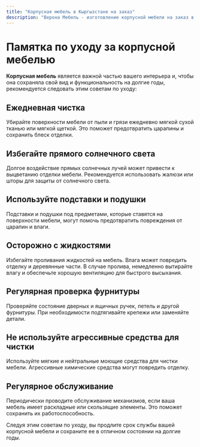 ```yaml
---
title: "Корпусная мебель в Кыргызстане на заказ"
description: "Верона Мебель - изготовление корпусной мебели на заказ в Кыргызстане. Качественная мебель по индивидуальному дизайну."
---
```


# Памятка по уходу за корпусной мебелью

**Корпусная мебель** является важной частью вашего интерьера и, чтобы она сохраняла свой вид и функциональность на долгие годы, рекомендуется следовать этим советам по уходу:

## Ежедневная чистка

Убирайте поверхности мебели от пыли и грязи ежедневно мягкой сухой тканью или мягкой щеткой. Это поможет предотвратить царапины и сохранить блеск отделки.

## Избегайте прямого солнечного света

Долгое воздействие прямых солнечных лучей может привести к выцветанию отделки мебели. Рекомендуется использовать жалюзи или шторы для защиты от солнечного света.

## Используйте подставки и подушки

Подставки и подушки под предметами, которые ставятся на поверхности мебели, могут помочь предотвратить повреждения от царапин и влаги.

## Осторожно с жидкостями

Избегайте проливания жидкостей на мебель. Влага может повредить отделку и деревянные части. В случае пролива, немедленно вытирайте влагу и обеспечьте хорошую вентиляцию для быстрого высыхания.

## Регулярная проверка фурнитуры

Проверяйте состояние дверных и ящичных ручек, петель и другой фурнитуры. При необходимости подтягивайте крепежи или заменяйте детали.

## Не используйте агрессивные средства для чистки

Используйте мягкие и нейтральные моющие средства для чистки мебели. Агрессивные химические средства могут повредить отделку.

## Регулярное обслуживание

Периодически проводите обслуживание механизмов, если ваша мебель имеет раскладные или скользящие элементы. Это поможет сохранить их работоспособность.

Следуя этим советам по уходу, вы продлите срок службы вашей корпусной мебели и сохраните ее в отличном состоянии на долгие годы.
